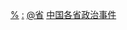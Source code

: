 [[Category:中华人民共和国各省事件|%]]
[[Category:中华人民共和国各省政治史|:]]
[[Category:中华人民共和国政治事件|@省]]
[[Category:中国各省政治事件|]]